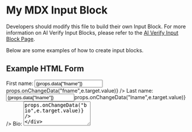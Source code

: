 # My MDX Input Block

Developers should modify this file to build their own Input Block. For more information on AI Verify Input Blocks, please refer to the [AI Verify Input Block Page](https://gitlab.com/imda_dsl/t2po/ai-verify/ai-verify-portal/aiverify-plugin/-/blob/main/docs/InputBlock.md).

Below are some examples of how to create input blocks.

## Example HTML Form

<div style={{ display:"flex", flexDirection:"column", marginBottom:"10px" }}>
  <label htmlFor="fname">First name:</label>
  <input type="text" id="fname" value={props.data["fname"]} onChange={(e)=>props.onChangeData("fname",e.target.value)} />
  <label htmlFor="lname">Last name:</label>
  <input type="text" id="lname" value={props.data["lname"]} onChange={(e)=>props.onChangeData("lname",e.target.value)} />
  <label htmlFor="bio">Bio:</label>
  <textarea rows="4" style={{ width:"100%", resize:"none" }} value={props.data["bio"]} onChange={(e)=>props.onChangeData("bio",e.target.value)} />
</div>

## Example use of Decision Tree Component

The [AI Verify Shared Library DecisionTree](https://github.com/aiverify-foundation/aiverify/tree/main/aiverify-shared-library/packages/graph) allows user to build their own decision tree.

You can find an example of Decision Tree Input Block from the [Widgets for Fairness Metrics Toolbox](https://github.com/aiverify-foundation/aiverify/tree/main/stock-plugins/aiverify.stock.fairness-metrics-toolbox-widgets) plugin.
An example use of the **DecisionTree** component can be found in the implementation for the [AI Verify Fairness Tree](https://github.com/aiverify-foundation/aiverify/tree/main/stock-plugins/aiverify.stock.fairness-metrics-toolbox-widgets/-/blob/main/inputs/fairness-tree.mdx) is found under the *inputs* folder.

